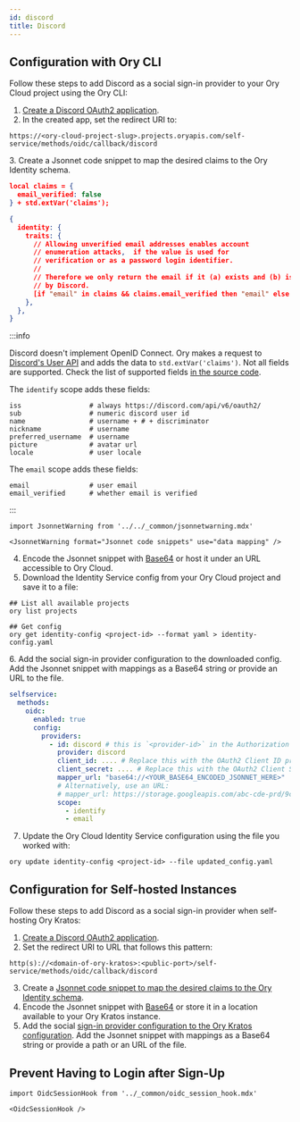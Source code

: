 ```yaml
---
id: discord
title: Discord
---
```


## Configuration with Ory CLI 

Follow these steps to add Discord as a social sign-in provider to your Ory Cloud project
using the Ory CLI:

1. [Create a Discord OAuth2 application](https://discord.com/developers/docs/topics/oauth2).
2. In the created app, set the redirect URI to:
  
  ```shell
  https://<ory-cloud-project-slug>.projects.oryapis.com/self-service/methods/oidc/callback/discord
  ```
<a name="mapping"></a>
3. Create a Jsonnet code snippet to map the desired claims to the Ory Identity schema.

  ```json
  local claims = {
    email_verified: false
  } + std.extVar('claims');

  {
    identity: {
      traits: {
        // Allowing unverified email addresses enables account
        // enumeration attacks,  if the value is used for
        // verification or as a password login identifier.
        //
        // Therefore we only return the email if it (a) exists and (b) is marked verified
        // by Discord.
        [if "email" in claims && claims.email_verified then "email" else null]: claims.email,
      },
    },
  }
  ```

  :::info

  Discord doesn't implement OpenID Connect. Ory makes a request
  to
  [Discord's User API](https://discord.com/developers/docs/resources/user#get-current-user)
  and adds the data to `std.extVar('claims')`. Not all fields are
  supported. Check the list of supported fields
  [in the source code](https://github.com/ory/kratos/blob/v0.5.1-alpha.1/selfservice/strategy/oidc/provider_discord.go#L81-L91).

  The `identify` scope adds these fields:

  ```text
  iss                 # always https://discord.com/api/v6/oauth2/
  sub                 # numeric discord user id
  name                # username + # + discriminator
  nickname            # username
  preferred_username  # username
  picture             # avatar url
  locale              # user locale
  ```

  The `email` scope adds these fields:

  ```text
  email               # user email
  email_verified      # whether email is verified
  ```

  :::

```mdx-code-block
import JsonnetWarning from '../../_common/jsonnetwarning.mdx'

<JsonnetWarning format="Jsonnet code snippets" use="data mapping" />
```


4. Encode the Jsonnet snippet with [Base64](https://www.base64encode.org/) or host it under an URL accessible 
to Ory Cloud.
5. Download the Identity Service config from your Ory Cloud project and save it to a file: 

  ```shell
  ## List all available projects
  ory list projects

  ## Get config
  ory get identity-config <project-id> --format yaml > identity-config.yaml
  ```
<a name="config"></a>
6. Add the social sign-in provider configuration to the downloaded config. Add the Jsonnet snippet
with mappings as a Base64 string or provide an URL to the file. 

  ```yaml
  selfservice:
    methods:
      oidc:
        enabled: true
        config:
          providers:
            - id: discord # this is `<provider-id>` in the Authorization callback URL. DO NOT CHANGE IT ONCE SET!
              provider: discord
              client_id: .... # Replace this with the OAuth2 Client ID provided by Discord
              client_secret: .... # Replace this with the OAuth2 Client Secret provided by Discord
              mapper_url: "base64://<YOUR_BASE64_ENCODED_JSONNET_HERE>"
              # Alternatively, use an URL:
              # mapper_url: https://storage.googleapis.com/abc-cde-prd/9cac9717f007808bf17f22ce7f4295c739604b183f05ac4afb4
              scope:
                - identify
                - email
  ```

7. Update the Ory Cloud Identity Service configuration using the file you worked with: 

  ```shell
  ory update identity-config <project-id> --file updated_config.yaml
  ```

## Configuration for Self-hosted Instances

Follow these steps to add Discord as a social sign-in provider when self-hosting
Ory Kratos:

1. [Create a Discord OAuth2 application](https://discord.com/developers/docs/topics/oauth2).
2. Set the redirect URI to URL that follows this pattern:

  ```shell
  http(s)://<domain-of-ory-kratos>:<public-port>/self-service/methods/oidc/callback/discord
  ```

3. Create a [Jsonnet code snippet to map the desired claims to the Ory Identity schema](#mapping).
4. Encode the Jsonnet snippet with [Base64](https://www.base64encode.org/) or store it in a location available to
your Ory Kratos instance. 
5. Add the social [sign-in provider configuration to the Ory Kratos configuration](#config). Add the Jsonnet snippet
with mappings as a Base64 string or provide a path or an URL of the file.

## Prevent Having to Login after Sign-Up

```mdx-code-block
import OidcSessionHook from '../_common/oidc_session_hook.mdx'

<OidcSessionHook />
```